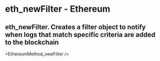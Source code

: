# eth_newFilter - Ethereum

## eth_newFilter. Creates a filter object to notify when logs that match specific criteria are added to the blockchain


<EthereumMethod_newFilter />

